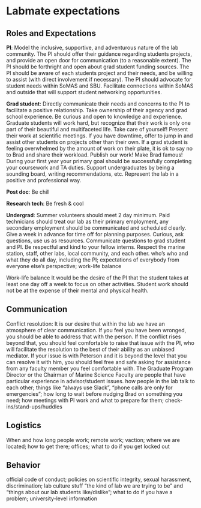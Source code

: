 # Labmate expectations

## Roles and Expectations
**PI**: Model the inclusive, supportive, and adventurous nature of the lab community. The PI should offer their guidance regarding students projects, and provide an open door for communication (to a reasonable extent). The PI should be forthright and open about grad student funding sources. The PI should be aware of each students project and their needs, and be willing to assist (with direct involvement if necessary). The PI should advocate for student needs within SoMAS and SBU. Facilitate connections within SoMAS and outside that will support student networking opportunities.

**Grad student**: Directly communicate their needs and concerns to the PI to facilitate a positive relationship. Take ownership of their agency and grad school experience. Be curious and open to knowledge and experience. Graduate students will work hard, but recognize that their work is only one part of their beautiful and multifaceted life. Take care of yourself! Present their work at scientific meetings. If you have downtime, offer to jump in and assist other students on projects other than their own. If a grad student is feeling overwhelmed by the amount of work on their plate, it is ok to say no to Brad and share their workload. Publish our work! Make Brad famous! During your first year your primary goal should be successfully completing your coursework and TA duties. Support undergraduates by being a sounding board, writing recommendations, etc. Represent the lab in a positive and professional way.

**Post doc**: Be chill

**Research tech**: Be fresh & cool

**Undergrad**: Summer volunteers should meet 2 day minimum. Paid technicians should treat our lab as their primary employment, any secondary employment should be communicated and scheduled clearly. Give a week in advance for time off for planning purposes. Curious, ask questions, use us as resources. Communicate questions to grad student and PI. Be respectful and kind to your fellow interns. Respect the marine station, staff, other labs, local community, and each other. 
who’s who and what they do all day, including the PI; expectations of everybody from everyone else’s perspective; work-life balance
 
Work-life balance 
It would be the desire of the PI that the student takes at least one day off a week to focus on other activities. Student work should not be at the expense of their mental and physical health.


## Communication
Conflict resolution: It is our desire that within the lab we have an atmosphere of clear communication. If you feel you have been wronged, you should be able to address that with the person. If the conflict rises beyond that, you should feel comfortable to raise that issue with the PI, who will facilitate the resolution to the best of their ability as an unbiased mediator. If your issue is with Peterson and it is beyond the level that you can resolve it with him, you should feel free and safe asking for assistance from any faculty member you feel comfortable with. The Graduate Program Director or the Chairman of Marine Science Faculty are people that have particular experience in advisor/student issues. 
how people in the lab talk to each other; things like “always use Slack”, “phone calls are only for emergencies”; how long to wait before nudging Brad on something you need; how meetings with PI work and what to prepare for them; check-ins/stand-ups/huddles


## Logistics
When and how long people work; remote work; vaction; where we are located; how to get there; offices; what to do if you get locked out


## Behavior
official code of conduct; policies on scientific integrity, sexual harassment, discrimination; lab culture stuff "the kind of lab we are trying to be" and "things about our lab students like/dislike"; what to do if you have a problem; university-level information
